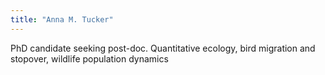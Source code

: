 ```yaml
---
title: "Anna M. Tucker"
---
```


PhD candidate seeking post-doc.
Quantitative ecology, bird migration and stopover, wildlife population dynamics